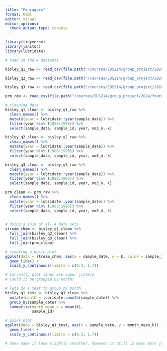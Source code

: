 ```yaml
---
title: "Fouragers"
format: html
editor: visual
editor_options: 
  chunk_output_type: console
---
```

```r
library(tidyverse)
library(janitor)
library(lubridate)

```


```r
# read in the 4 datasets 

bisley_q1_raw <- read_csv(file.path("/courses/EDS214/group_project/2024/fouragers/data", "QuebradaCuenca1-Bisley.csv"))

bisley_q2_raw <- read_csv(file.path("/courses/EDS214/group_project/2024/fouragers/data", "QuebradaCuenca2-Bisley.csv"))

bisley_q3_raw <- read_csv(file.path("/courses/EDS214/group_project/2024/fouragers/data", "QuebradaCuenca3-Bisley.csv"))

prm_raw <- read_csv(file.path("/courses/EDS214/group_project/2024/fouragers/data", "RioMameyesPuenteRoto.csv"))
```


```r
# cleaning data 
bisley_q1_clean <- bisley_q1_raw %>% 
  clean_names() %>% 
  mutate(year = lubridate::year(sample_date)) %>% 
  filter(year %in% (1988:1995)) %>%
  select(sample_date, sample_id, year, no3_n, k)

bisley_q2_clean <- bisley_q2_raw %>% 
  clean_names() %>% 
  mutate(year = lubridate::year(sample_date)) %>% 
  filter(year %in% (1988:1995)) %>%
  select(sample_date, sample_id, year, no3_n, k)

bisley_q3_clean <- bisley_q3_raw %>% 
  clean_names() %>% 
  mutate(year = lubridate::year(sample_date)) %>% 
  filter(year %in% (1988:1995)) %>%
  select(sample_date, sample_id, year, no3_n, k)

prm_clean <- prm_raw %>% 
  clean_names() %>% 
  mutate(year = lubridate::year(sample_date)) %>% 
  filter(year %in% (1988:1995)) %>%
  select(sample_date, sample_id, year, no3_n, k)
  
```

```r
# doing a join of all 4 data sets 
stream_chem <- bisley_q1_clean %>% 
  full_join(bisley_q2_clean) %>% 
  full_join(bisley_q3_clean) %>% 
  full_join(prm_clean)
```


```r
# creating a basic plot 
ggplot(data = stream_chem, aes(x = sample_date, y = k, color = sample_id)) +
  geom_line() +
  scale_y_continuous(limits = c(0.3, 1.7))

# Currently plot lines are super jittery
# Could it be grouped by month? 
```

```r
# lets do a test to group_by month 
bisley_q1_test <- bisley_q1_clean %>% 
  mutate(month = lubridate::month(sample_date)) %>% 
  group_by(sample_date) %>% 
  summarise(month_mean_k = mean(k),
            sample_id)

# quick plot 
ggplot(data = bisley_q1_test, aes(x = sample_date, y = month_mean_k)) +
  geom_line() +
  scale_y_continuous(limits = c(0.3, 1.7))

# does make it look slightly smoother, however it still is much more jumpy than the o.g plot. 
```


